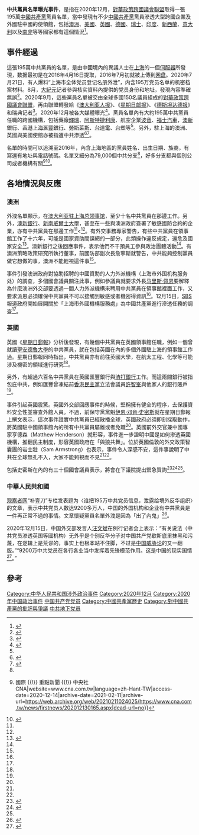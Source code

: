 '''中共黨員名單曝光事件'''，是指在2020年12月，[[對華政策跨國議會聯盟|對華政策跨國議會聯盟]]取得一張195萬[[中國共產黨|中國共產黨]]黨員名單，當中發現有不少[[中國共產黨|中國共產黨]]黨員滲透大型跨國企業及外國駐中國的使領館，包括[[澳洲|澳洲]]、[[美國|美國]]、[[英國|英國]]、[[德國|德國]]、[[瑞士|瑞士]]、[[印度|印度]]、[[新西蘭|新西蘭]]、[[意大利|意大利]]以及[[南非|南非]]等等國家都有這個情況<ref name=":6">{{引網|url=https://www.sbs.com.au/language/cantonese/zh-hant/asio-investigate-ccp-members-in-shanghai-consulate|title=中共黨員「滲透」駐上海領事館 澳洲情報部門展開調查|website=SBS Your Language|language=zh-hant|access-date=2020-12-17|archive-date=2021-02-11|archive-url=https://web.archive.org/web/20210211023959/https://www.sbs.com.au/chinese/cantonese/zh-hant/asio-investigate-ccp-members-in-shanghai-consulate|dead-url=no}}</ref>。

== 事件經過 ==
這張195萬中共黨員的名單，是由中國境內的異議人士在[[上海|上海]]的一個[[伺服器|伺服器]]所發現，数据最初是在2016年4月16日提取，2016年7月初就被上傳到[[网盘|网盘]]。2020年7月21日，有人爆料“上海市全体党员登记名册外泄”，内含195万党员名单的机密档案材料。8月，[[大紀元|大紀元]]记者參與核实資料內提供的党员身份和地址，發現內容準確無誤<ref>{{cite news |title=上海195万党员名单疑外泄 记录详细个资 |url=https://www.epochtimes.com/gb/20/8/18/n12340991.htm |publisher=大紀元 |accessdate=2021-02-07 |archive-date=2022-03-02 |archive-url=https://web.archive.org/web/20220302170349/https://www.epochtimes.com/gb/20/8/18/n12340991.htm }}</ref>。2020年9月，這些黨員名單被交由全球多國150名議員組成的[[對華政策跨國議會聯盟|對華政策跨國議會聯盟]]，再由聯盟轉發給《[[澳大利亚人报|澳大利亚人报]]》、《[[星期日邮报|星期日邮报]]》、《[[德斯坦达德报|德斯坦达德报]]》和瑞典记者<ref name=聯合早報>{{cite news |title=中国批中共党员渗透说法是威胁论翻版 |url=https://www.zaobao.com/realtime/china/story20201215-1109014 |publisher=聯合早報}}</ref>。2020年12月被各大媒體曝光<ref name=自由亞洲電台>{{cite news |title=195万中共党员名单外泄 渗透台达电、台塑等台企 |url=https://www.rfa.org/mandarin/yataibaodao/gangtai/jt-12162020162738.html |publisher=自由亞洲電台 |accessdate=2021-02-07 |archive-date=2021-04-15 |archive-url=https://web.archive.org/web/20210415174102/https://www.rfa.org/mandarin/yataibaodao/gangtai/jt-12162020162738.html }}</ref>。黨員名單內有大約195萬中共黨員任職的跨國機構，包括藥廠[[輝瑞|輝瑞]]、[[阿斯特捷利康|阿斯特捷利康]]、航空企業[[波音|波音]]、[[福士汽車|福士汽車]]，[[澳新銀行|澳新銀行]]、[[香港上海滙豐銀行|香港上海滙豐銀行]]、[[勞斯萊斯|勞斯萊斯]]、[[台達電|台達電]]、[[台塑|台塑]]等<ref name=自由亞洲電台/>。另外，駐上海的澳洲、英國與美國使館亦被指遭中共滲透<ref name=":0">{{引網|url=https://www.sbs.com.au/language/cantonese/zh-hant/chinese-community-party-database-leak-reveals-infiltrate-australian-consulate-and-university|title=195萬中共黨員名單外洩 澳洲使館銀行大學遭滲透|website=SBS Your Language|language=zh-hant|access-date=2020-12-14|archive-date=2021-02-11|archive-url=https://web.archive.org/web/20210211023942/https://www.sbs.com.au/chinese/cantonese/zh-hant/chinese-community-party-database-leak-reveals-infiltrate-australian-consulate-and-university|dead-url=no}}</ref><ref name=":1">{{引網|url=https://tw.appledaily.com/headline/20201214/ZLNQOK7K4ZHHXMWIM274VKSKVY/|title=名單外洩 195萬中共黨員滲透輝瑞等跨國企業 ｜ 蘋果新聞網 ｜ 蘋果日報|website=蘋果新聞網|language=zh-tw|access-date=2020-12-14|archive-date=2021-02-11|archive-url=https://web.archive.org/web/20210211023947/https://tw.appledaily.com/headline/20201214/ZLNQOK7K4ZHHXMWIM274VKSKVY/|dead-url=no}}</ref>。

名單的時間可以追溯至2016年，內含上海地區的黨員姓名、出生日期、族裔，有寫還有地址與電話號碼。名單又細分為79,000個中共分支<ref name=自由亞洲電台/>，好多分支都與個別公司或者機構有關<ref name=":2">{{引網|url=https://www.cna.com.tw/news/firstnews/202012130165.aspx|title=中共黨員名單外洩 英媒：產官學都遭滲透 {{!}} 國際 {{!}} 重點新聞 {{!}} 中央社 CNA|website=www.cna.com.tw|language=zh-Hant-TW|access-date=2020-12-14|archive-date=2021-02-11|archive-url=https://web.archive.org/web/20210211024025/https://www.cna.com.tw/news/firstnews/202012130165.aspx|dead-url=no}}</ref><ref name=":3">{{引網|url=https://news.ltn.com.tw/news/world/breakingnews/3380022|title=中共195萬黨員名單外洩！ 英媒︰領館、銀行、輝瑞等遭中國滲透 - 國際|last=自由時報電子報|date=2020-12-13|website=自由時報電子報|language=zh-Hant-TW|access-date=2020-12-14|archive-date=2021-01-03|archive-url=https://web.archive.org/web/20210103124304/https://news.ltn.com.tw/news/world/breakingnews/3380022}}</ref>。

== 各地情況與反應 ==
=== 澳洲 ===
外洩名單顯示，在[[澳大利亚驻上海总领事馆|澳大利亚驻上海总领事馆]]，至少十名中共黨員在那邊工作。另外，[[澳新銀行|澳新銀行]]、[[新南威爾士大學|新南威爾士大學]]，甚至在一些與澳洲政府簽署了敏感國防合約的企業，亦有中共黨員在那邊工作<ref name=":0" /><<ref name=":6" />。有外交事務專家警告，有些中共黨員在領事館工作了十六年，可能是國家資助間諜網的一部分，此類操作違反規定，還危及國家安全<ref name=":4">{{引網|url=https://cn.theaustralian.com.au/2020/12/14/48066/|title=中共党员数据泄露：党员在澳洲等西方驻华使领馆任职|date=2020-12-14|website=澳大利亚人报中文网|language=zh-hans|access-date=2020-12-14|archive-date=2021-02-11|archive-url=https://web.archive.org/web/20210211023949/https://cn.theaustralian.com.au/2020/12/14/48066/|dead-url=no}}</ref>。澳新銀行之後回應事件，表示他們不干預員工參與政治團體活動<ref name=":4" />。有澳洲策略政策研究所執行董事，前國防部副次長詹寧斯就警告，中共能夠控制黨員做它想做的事，澳洲不能輕視這件事<ref name=":6" />。

事件引發澳洲政府對協助招聘的中國資助的人力外派機構（上海市外国机构服务处）的調查，多個國會議員關注此事，例如參議員{{en-link|雷克斯·帕特里克|Rex Patrick}}就要求外長[[马里斯·佩恩|马里斯·佩恩]]要解釋為什麼澳洲外交部要透過一間人力外派機構來聘用中共黨員在領事館裡面工作，又要求派恩必須確保中共黨員不可以接觸到敏感或者機密得資訊<ref name=":6" />。12月15日，[[特別廣播協會|SBS]]報道政府開始展開關於「上海市外國機構服務處」為中國共產黨進行滲透任務的調查<ref name=":6" />。

=== 英國 ===
英國《[[星期日郵報|星期日郵報]]》分析後發現，有幾個中共黨員在英國領事館任職，例如一個曾就讀[[聖安德魯大學|聖安德魯大學]]的中共黨員，就在包括英國在內的多個外國駐上海的領事館工作過。星期日郵報同時指出，中共黨員亦有前往英國大學，在航太工程、化學等可能涉及機密的領域進行研究<ref name=":2" />。

另外，有超過六百名中共黨員在英國匯豐銀行與[[渣打銀行|渣打銀行]]工作。而這兩間銀行被指包庇中共，例如匯豐曾凍結前[[民主黨_(香港)|香港民主黨]]立法會議員[[許智峯|許智峯]]與他家人的銀行賬戶<ref name=":2" />。

事件引起英國震驚。英國外交部回應事件的時候，堅稱擁有健全的程序，去保護資料安全性並審查外館人員。不過，前保守黨黨魁[[伊恩·邓肯·史密斯|伊恩·邓肯·史密斯]]就在星期日郵報上撰文表示，這次事件證實中共黨員已經散播全球，英國政府必須即刻採取動作，將英國駐中國領事館內的所有中共黨員驅離或者免職<ref name=":2" />。英國前外交官兼中國專家亨德森（Matthew Henderson）就形容，事件進一步證明中國是如何滲透英國機構，推翻民主制度，形容英國政府在「與狼共舞」。位於英國倫敦的{{en-link|亨利·杰克逊协会|Henry Jackson Society}}外交政策智囊團的岩士壯（Sam Armstrong）也表示，事件令人深感不安，這件事說明了中共在全球無孔不入，大家不能夠視而不見<ref name=":3" /><ref name=":1" />。

包括史密斯在內的有三十個國會議員表示，將會在下議院提出緊急質詢<ref>{{引網|url=https://www.hk01.com/即時國際/561300/英媒-中共黨員被指滲透英國使館與企業-議員將提緊急質詢|title=英媒：中共黨員被指滲透英國使館與企業 議員將提緊急質詢|last=房伊媚|date=2020-12-13|website=香港01|language=zh-HK|access-date=2020-12-14|archive-date=2021-02-11|archive-url=https://web.archive.org/web/20210211023942/https://www.hk01.com/%E5%8D%B3%E6%99%82%E5%9C%8B%E9%9A%9B/561300/%E8%8B%B1%E5%AA%92-%E4%B8%AD%E5%85%B1%E9%BB%A8%E5%93%A1%E8%A2%AB%E6%8C%87%E6%BB%B2%E9%80%8F%E8%8B%B1%E5%9C%8B%E4%BD%BF%E9%A4%A8%E8%88%87%E4%BC%81%E6%A5%AD-%E8%AD%B0%E5%93%A1%E5%B0%87%E6%8F%90%E7%B7%8A%E6%80%A5%E8%B3%AA%E8%A9%A2|dead-url=no}}</ref><ref>{{引網|url=https://www.881903.com/news/china/2370500/%E8%8B%B1%E5%AA%92%E4%B8%AD%E5%85%B1%E9%BB%A8%E5%93%A1%E6%BB%B2%E9%80%8F%E8%8B%B1%E4%BD%BF%E9%A4%A8%E4%BC%81%E6%A5%AD-%E8%AD%B0%E5%93%A1%E7%A8%B1%E5%B0%87%E6%8F%90%E7%B7%8A%E6%80%A5%E8%B3%AA%E8%A9%A2|title=英媒：中共黨員滲透英使館企業 議員稱將提緊急質詢｜兩岸｜商業電台 881903|date=2020-12-13|website=商業電台 881903|language=zh-Hant|access-date=2020-12-14|archive-date=2021-02-11|archive-url=https://web.archive.org/web/20210211023942/https://www.881903.com/news/china/2370500/%E8%8B%B1%E5%AA%92%E4%B8%AD%E5%85%B1%E9%BB%A8%E5%93%A1%E6%BB%B2%E9%80%8F%E8%8B%B1%E4%BD%BF%E9%A4%A8%E4%BC%81%E6%A5%AD-%E8%AD%B0%E5%93%A1%E7%A8%B1%E5%B0%87%E6%8F%90%E7%B7%8A%E6%80%A5%E8%B3%AA%E8%A9%A2|dead-url=no}}</ref><ref name=":4" />。

=== 中華人民共和國 ===
[[观察者网|观察者网]]“补壹刀”专栏发表题为〈谁把195万中共党员信息，泄露给境外反华组织〉的文章，表示中共党员人数达9200多万人，中国的外国机构和企业有中共黨員是一件再正常不過的事情。文章懷疑黨員名單外洩是因為「出了內鬼」<ref>{{cite news |title=党员名单疑遭外泄　中共被指渗透全球 |url=https://www.orientaldaily.com.my/index.php/news/international/2020/12/15/381234 |publisher=東方日報}}</ref>。

2020年12月15日，中国外交部发言人[[汪文斌|汪文斌]]在例行记者会上表示：“有关说法（中共党员渗透英国等國机构）无外乎是个别反华分子对中国共产党歇斯底里抹黑和污蔑，在逻辑上是荒谬的，事实上也根本站不住脚，不过是[[中国威胁论|中国威胁论]]的又一翻版。”“9200万中共党员在各行各业当中发挥着先锋模范作用。这是中国的现实国情<ref>{{cite news |title=中共党员渗透西方机构？外交部：荒谬！ |url=http://www.xinhuanet.com/politics/2020-12/15/c_1126865043.htm |publisher=新華社}}</ref>。”
== 參考 ==
<references />

[[Category:中华人民共和国涉外政治事件|Category:中华人民共和国涉外政治事件]]
[[Category:2020年12月|Category:2020年12月]]
[[Category:2020年中国政治事件|Category:2020年中国政治事件]]
[[Category:中国共产党党员|]]
[[Category:中國共產黨歷史|Category:中國共產黨歷史]]
[[Category:對中國共產黨的批評與爭議|Category:對中國共產黨的批評與爭議]]
[[Category:中共地下党员|]]